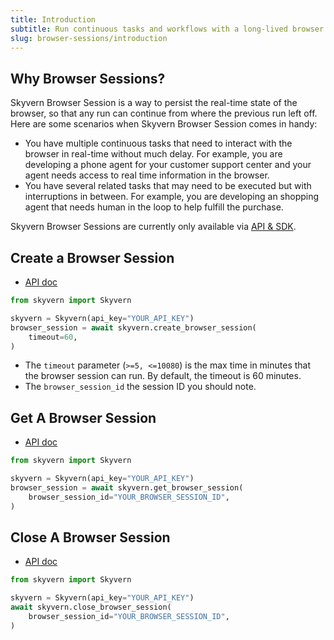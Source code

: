 ```yaml
---
title: Introduction
subtitle: Run continuous tasks and workflows with a long-lived browser session
slug: browser-sessions/introduction
---
```


## Why Browser Sessions?
Skyvern Browser Session is a way to persist the real-time state of the browser, so that any run can continue from where the previous run left off. Here are some scenarios when Skyvern Browser Session comes in handy:
- You have multiple continuous tasks that need to interact with the browser in real-time without much delay. For example, you are developing a phone agent for your customer support center and your agent needs access to real time information in the browser.
- You have several related tasks that may need to be executed but with interruptions in between. For example, you are developing an shopping agent that needs human in the loop to help fulfill the purchase.

Skyvern Browser Sessions are currently only available via [API & SDK](/api-reference/api-reference/browser-session/create-browser-session).

## Create a Browser Session
- [API doc](/api-reference/api-reference/browser-session/create-browser-session)

```python
from skyvern import Skyvern

skyvern = Skyvern(api_key="YOUR_API_KEY")
browser_session = await skyvern.create_browser_session(
	timeout=60,
)
```

- The `timeout` parameter (`>=5, <=10080`) is the max time in minutes that the browser session can run. By default, the timeout is 60 minutes.
- The `browser_session_id` the session ID you should note.

## Get A Browser Session
- [API doc](/api-reference/api-reference/browser-session/get-browser-session)

```python
from skyvern import Skyvern

skyvern = Skyvern(api_key="YOUR_API_KEY")
browser_session = await skyvern.get_browser_session(
	browser_session_id="YOUR_BROWSER_SESSION_ID",
)
```

## Close A Browser Session
- [API doc](/api-reference/api-reference/browser-session/close-browser-session)

```python
from skyvern import Skyvern

skyvern = Skyvern(api_key="YOUR_API_KEY")
await skyvern.close_browser_session(
	browser_session_id="YOUR_BROWSER_SESSION_ID",
)
```